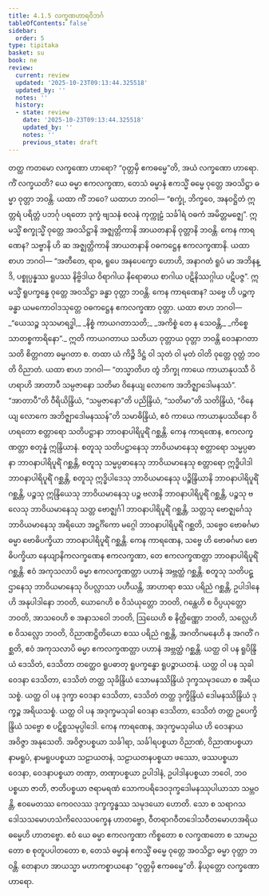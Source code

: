 ```yaml
---
title: 4.1.5 လက္ခဏဟာရဝိဘင်္ဂ
tableOfContents: false
sidebar:
  order: 5
type: tipitaka
basket: su
book: ne
review:
  current: review
  updated: '2025-10-23T09:13:44.325518'
  updated_by: ''
  notes: ''
  history:
  - state: review
    date: '2025-10-23T09:13:44.325518'
    updated_by: ''
    notes: ''
    previous_state: draft
---
```



<ReviewStatus review={frontmatter.review} showDetails={true} />

<HypothesisAnnotation frontmatter={frontmatter} />

<DynamicBreadcrumb />

<Division number="23" book="ne" e="ch" v="27" p="5">

<Paragraph number="180" book="ne">
တတ္ထ ကတမော လက္ခဏော ဟာရော? “ဝုတ္တမှိ ဧကဓမ္မေ”တိ, အယံ လက္ခဏော ဟာရော. ကိံ လက္ခယတိ? ယေ ဓမ္မာ ဧကလက္ခဏာ, တေသံ ဓမ္မာနံ ဧကသ္မိံ ဓမ္မေ ဝုတ္တေ အဝသိဋ္ဌာ ဓမ္မာ ဝုတ္တာ ဘဝန္တိ. ယထာ ကိံ ဘဝေ? ယထာဟ ဘဂဝါ—
</Paragraph>

<Paragraph number="181" book="ne">
“စက္ခုံ, ဘိက္ခဝေ, အနဝဋ္ဌိတံ ဣတ္တရံ ပရိတ္တံ ပဘင်္ဂု ပရတော ဒုက္ခံ ဗျသနံ စလနံ ကုက္ကုဠံ သင်္ခါရံ ဝဓကံ အမိတ္တမဇ္ဈေ”. ဣမသ္မိံ စက္ခုသ္မိံ ဝုတ္တေ အဝသိဋ္ဌာနိ အဇ္ဈတ္တိကာနိ အာယတနာနိ ဝုတ္တာနိ ဘဝန္တိ. ကေန ကာရဏေန? သဗ္ဗာနိ ဟိ ဆ အဇ္ဈတ္တိကာနိ အာယတနာနိ ဝဓကဋ္ဌေန ဧကလက္ခဏာနိ. ယထာ စာဟ ဘဂဝါ—
</Paragraph>

<Paragraph number="182" book="ne">
“အတီတေ, ရာဓ, ရူပေ အနပေက္ခော ဟောဟိ, အနာဂတံ ရူပံ မာ အဘိနန္ဒိ, ပစ္စုပ္ပန္နဿ ရူပဿ နိဗ္ဗိဒါယ ဝိရာဂါယ နိရောဓာယ စာဂါယ ပဋိနိဿဂ္ဂါယ ပဋိပဇ္ဇ”. ဣမသ္မိံ ရူပက္ခန္ဓေ ဝုတ္တေ အဝသိဋ္ဌာ ခန္ဓာ ဝုတ္တာ ဘဝန္တိ. ကေန ကာရဏေန? သဗ္ဗေ ဟိ ပဉ္စက္ခန္ဓာ ယမကောဝါဒသုတ္တေ ဝဓကဋ္ဌေန ဧကလက္ခဏာ ဝုတ္တာ. ယထာ စာဟ ဘဂဝါ—
</Paragraph>

<Paragraph number="183" type="verses" book="ne">
_“ယေသဉ္စ သုသမာရဒ္ဓါ,_  
_နိစ္စံ ကာယဂတာသတိ;_  
_အကိစ္စံ တေ န သေဝန္တိ,_  
_ကိစ္စေ သာတစ္စကာရိနော”._  

</Paragraph>

<Paragraph number="184" book="ne">
ဣတိ ကာယဂတာယ သတိယာ ဝုတ္တာယ ဝုတ္တာ ဘဝန္တိ ဝေဒနာဂတာ သတိ စိတ္တဂတာ ဓမ္မဂတာ စ. တထာ ယံ ကိဉ္စိ ဒိဋ္ဌံ ဝါ သုတံ ဝါ မုတံ ဝါတိ ဝုတ္တေ ဝုတ္တံ ဘဝတိ ဝိညာတံ. ယထာ စာဟ ဘဂဝါ—
</Paragraph>

<Paragraph number="185" book="ne">
“တသ္မာတိဟ တွံ ဘိက္ခု ကာယေ ကာယာနုပဿီ ဝိဟရာဟိ အာတာပီ သမ္ပဇာနော သတိမာ ဝိနေယျ လောကေ အဘိဇ္ဈာဒေါမနဿံ”. “အာတာပီ”တိ ဝီရိယိန္ဒြိယံ, “သမ္ပဇာနော”တိ ပညိန္ဒြိယံ, “သတိမာ”တိ သတိန္ဒြိယံ, “ဝိနေယျ လောကေ အဘိဇ္ဈာဒေါမနဿန်”တိ သမာဓိန္ဒြိယံ, ဧဝံ ကာယေ ကာယာနုပဿိနော ဝိဟရတော စတ္တာရော သတိပဋ္ဌာနာ ဘာဝနာပါရိပူရိံ ဂစ္ဆန္တိ. ကေန ကာရဏေန, ဧကလက္ခဏတ္တာ စတုန္နံ ဣန္ဒြိယာနံ.
</Paragraph>

</Division>
<Division number="24" book="ne" e="ch" v="27" p="5">

<Paragraph number="186" book="ne">
စတူသု သတိပဋ္ဌာနေသု ဘာဝိယမာနေသု စတ္တာရော သမ္မပ္ပဓာနာ ဘာဝနာပါရိပူရိံ ဂစ္ဆန္တိ, စတူသု သမ္မပ္ပဓာနေသု ဘာဝိယမာနေသု စတ္တာရော ဣဒ္ဓိပါဒါ ဘာဝနာပါရိပူရိံ ဂစ္ဆန္တိ, စတူသု ဣဒ္ဓိပါဒေသု ဘာဝိယမာနေသု ပဉ္စိန္ဒြိယာနိ ဘာဝနာပါရိပူရိံ ဂစ္ဆန္တိ, ပဉ္စသု ဣန္ဒြိယေသု ဘာဝိယမာနေသု ပဉ္စ ဗလာနိ ဘာဝနာပါရိပူရိံ ဂစ္ဆန္တိ, ပဉ္စသု ဗလေသု ဘာဝိယမာနေသု သတ္တ ဗောဇ္ဈင်္ဂါ ဘာဝနာပါရိပူရိံ ဂစ္ဆန္တိ, သတ္တသု ဗောဇ္ဈင်္ဂေသု ဘာဝိယမာနေသု အရိယော အဋ္ဌင်္ဂိကော မဂ္ဂေါ ဘာဝနာပါရိပူရိံ ဂစ္ဆတိ, သဗ္ဗေဝ ဗောဓင်္ဂမာ ဓမ္မာ ဗောဓိပက္ခိယာ ဘာဝနာပါရိပူရိံ ဂစ္ဆန္တိ. ကေန ကာရဏေန, သဗ္ဗေ ဟိ ဗောဓင်္ဂမာ ဗောဓိပက္ခိယာ နေယျာနိကလက္ခဏေန ဧကလက္ခဏာ, တေ ဧကလက္ခဏတ္တာ ဘာဝနာပါရိပူရိံ ဂစ္ဆန္တိ.
</Paragraph>

<Paragraph number="187" book="ne">
ဧဝံ အကုသလာပိ ဓမ္မာ ဧကလက္ခဏတ္တာ ပဟာနံ အဗ္ဘတ္ထံ ဂစ္ဆန္တိ. စတူသု သတိပဋ္ဌာနေသု ဘာဝိယမာနေသု ဝိပလ္လာသာ ပဟီယန္တိ, အာဟာရာ စဿ ပရိညံ ဂစ္ဆန္တိ, ဥပါဒါနေဟိ အနုပါဒါနော ဘဝတိ, ယောဂေဟိ စ ဝိသံယုတ္တော ဘဝတိ, ဂန္ထေဟိ စ ဝိပ္ပယုတ္တော ဘဝတိ, အာသဝေဟိ စ အနာသဝေါ ဘဝတိ, ဩဃေဟိ စ နိတ္ထိဏ္ဏော ဘဝတိ, သလ္လေဟိ စ ဝိသလ္လော ဘဝတိ, ဝိညာဏဋ္ဌိတိယော စဿ ပရိညံ ဂစ္ဆန္တိ, အဂတိဂမနေဟိ န အဂတိံ ဂစ္ဆတိ, ဧဝံ အကုသလာပိ ဓမ္မာ ဧကလက္ခဏတ္တာ ပဟာနံ အဗ္ဘတ္ထံ ဂစ္ဆန္တိ.
</Paragraph>

<Paragraph number="188" book="ne">
ယတ္ထ ဝါ ပန ရူပိန္ဒြိယံ ဒေသိတံ, ဒေသိတာ တတ္ထေဝ ရူပဓာတု ရူပက္ခန္ဓော ရူပဉ္စာယတနံ. ယတ္ထ ဝါ ပန သုခါ ဝေဒနာ ဒေသိတာ, ဒေသိတံ တတ္ထ သုခိန္ဒြိယံ သောမနဿိန္ဒြိယံ ဒုက္ခသမုဒယော စ အရိယသစ္စံ. ယတ္ထ ဝါ ပန ဒုက္ခာ ဝေဒနာ ဒေသိတာ, ဒေသိတံ တတ္ထ ဒုက္ခိန္ဒြိယံ ဒေါမနဿိန္ဒြိယံ ဒုက္ခဉ္စ အရိယသစ္စံ. ယတ္ထ ဝါ ပန အဒုက္ခမသုခါ ဝေဒနာ ဒေသိတာ, ဒေသိတံ တတ္ထ ဥပေက္ခိန္ဒြိယံ သဗ္ဗော စ ပဋိစ္စသမုပ္ပါဒေါ. ကေန ကာရဏေန, အဒုက္ခမသုခါယ ဟိ ဝေဒနာယ အဝိဇ္ဇာ အနုသေတိ. အဝိဇ္ဇာပစ္စယာ သင်္ခါရာ, သင်္ခါရပစ္စယာ ဝိညာဏံ, ဝိညာဏပစ္စယာ နာမရူပံ, နာမရူပပစ္စယာ သဠာယတနံ, သဠာယတနပစ္စယာ ဖဿော, ဖဿပစ္စယာ ဝေဒနာ, ဝေဒနာပစ္စယာ တဏှာ, တဏှာပစ္စယာ ဥပါဒါနံ, ဥပါဒါနပစ္စယာ ဘဝေါ, ဘဝပစ္စယာ ဇာတိ, ဇာတိပစ္စယာ ဇရာမရဏံ သောကပရိဒေဝဒုက္ခဒေါမနဿုပါယာသာ သမ္ဘဝန္တိ, ဧဝမေတဿ ကေဝလဿ ဒုက္ခက္ခန္ဓဿ သမုဒယော ဟောတိ. သော စ သရာဂသဒေါသသမောဟသံကိလေသပက္ခေန ဟာတဗ္ဗော, ဝီတရာဂဝီတဒေါသဝီတမောဟအရိယဓမ္မေဟိ ဟာတဗ္ဗော.
</Paragraph>

<Paragraph number="189" book="ne">
ဧဝံ ယေ ဓမ္မာ ဧကလက္ခဏာ ကိစ္စတော စ လက္ခဏတော စ သာမညတော စ စုတူပပါတတော စ, တေသံ ဓမ္မာနံ ဧကသ္မိံ ဓမ္မေ ဝုတ္တေ အဝသိဋ္ဌာ ဓမ္မာ ဝုတ္တာ ဘဝန္တိ. တေနာဟ အာယသ္မာ မဟာကစ္စာယနော “ဝုတ္တမှိ ဧကဓမ္မေ”တိ.

</Paragraph>
</Division>

<Paragraph number="190" type="center" book="ne">
နိယုတ္တော လက္ခဏော ဟာရော.
</Paragraph>